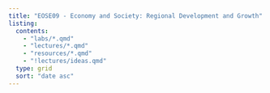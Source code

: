 ```yaml
---
title: "EOSE09 - Economy and Society: Regional Development and Growth"
listing:
  contents:
    - "labs/*.qmd"
    - "lectures/*.qmd"
    - "resources/*.qmd"
    - "!lectures/ideas.qmd"
  type: grid
  sort: "date asc"
---
```


